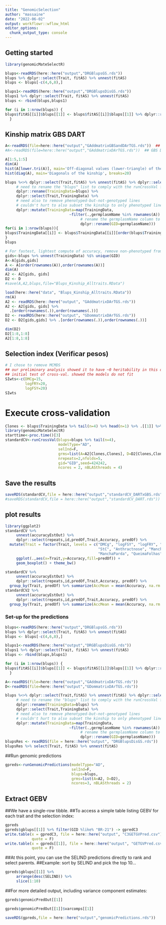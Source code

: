```yaml
---
title: "GenomicSelection"
author: "massaine"
date: "2022-06-02"
output: workflowr::wflow_html
editor_options:
  chunk_output_type: console
---
```


## Getting started

```r
library(genomicMateSelectR)

blups<-readRDS(here::here("output","DRGBlupsGS.rds"))
blups %>% dplyr::select(Trait, fitAS) %>% unnest(fitAS)
blups <- blups[-c(4,6,8),]

blups1<-readRDS(here::here("output","DRGBlupsDisGS.rds"))
blups1 %>% dplyr::select(Trait, fitAS) %>% unnest(fitAS)
blups <- rbind(blups,blups1)

for (i in 1:nrow(blups)) {
blups$fitAS[[i]]$blups[[1]] <- blups$fitAS[[i]]$blups[[1]] %>% dplyr::rename(germplasmName = GID)
  }


```

## Kinship matrix GBS DART
```r
A<-readRDS(file=here::here("output","GAddmatrixGBSandDArTGS.rds"))  ## GBS DART
#A<-readRDS(file=here::here("output","GAddmatrixDArTGS.rds"))  ## GBS DART

A[1:5,1:5]
dim(A)
hist(A[lower.tri(A)], main='Off-diagonal values (lower-triangle) of the kinship matrix')
hist(diag(A), main='Diagonals of the kinship', breaks=20)

```

```r
blups %<>% dplyr::select(Trait,fitAS) %>% unnest(fitAS) %>% dplyr::select(Trait,blups) %>% 
     # need to rename the "blups" list to comply with the runCrossVal function
     dplyr::rename(TrainingData=blups) %>% 
     dplyr::select(Trait,TrainingData) %>% 
     # need also to remove phenotyped-but-not-genotyped lines
     # couldn't hurt to also subset the kinship to only phenotyped lines... would save RAM
     dplyr::mutate(TrainingData=map(TrainingData,
                             ~filter(.,germplasmName %in% rownames(A)) %>% 
                                  # rename the germplasmName column to GID
                                  dplyr::rename(GID=germplasmName)))
for(i in 1:nrow(blups)){
blups$TrainingData[[i]] <- blups$TrainingData[[i]][order(blups$TrainingData[[i]]$GID),]
}
blups
```

```r
# For fastest, lightest compute of accuracy, remove non-phenotyped from kinship
gids<-blups %>% unnest(TrainingData) %$% unique(GID)
A<-A[gids,gids]
A <- A[order(rownames(A)),order(rownames(A))]
dim(A)
A2 <- A2[gids, gids]
D2 <- D
#save(A,A2,blups,file="Blups_Kinship_Alltraits.RData")

load(here::here("data", "Blups_Kinship_Alltraits.RData"))
rm(A)
A2 <- readRDS(here::here("output", "GAddmatrixDArTGS.rds"))
A2 <- A2[gids, gids] %>%
  .[order(rownames(.)),order(rownames(.))]
D2 <- readRDS(here::here("output", "GDommatrixDArTGS.rds"))
D2 <- D2[gids,gids] %>% .[order(rownames(.)),order(rownames(.))]

dim(D2)
D2[1:8,1:8]
A2[1:8,1:8]

```

## Selection index (Verificar pesos)
```r
# I chose to remove MCMDS 
## our preliminary analysis showed it to have ~0 heritability in this dataset
## initial test of cross-val. showed the models do not fit
SIwts<-c(DMCg=15,
         logFRY=20,
         logFSY=20)
SIwts
```

# Execute cross-validation
```r

Clones <- blups$TrainingData %>% tail(n=4) %>% head(n=1) %>% .[[1]] %>% .$GID
library(genomicMateSelectR)
starttime<-proc.time()[3]
standardCV<-runCrossVal(blups=blups %>% tail(n=4),
                        modelType="AD",
                        selInd=F,
                        grms=list(A=A2[Clones,Clones], D=D2[Clones,Clones]),
                        nrepeats=2,nfolds=5,
                        gid="GID",seed=424242,
                        ncores = 2, nBLASthreads = 4)

```

## Save the results
```r
saveRDS(standardCV,file = here::here("output","standardCV_DARTxGBS.rds"))  ## GBSXDART
#saveRDS(standardCV,file = here::here("output","standardCV_DART.rds"))  ## DART

```

## plot results
```r
library(ggplot2)
standardCV %>% 
     unnest(accuracyEstOut) %>% 
     dplyr::select(repeats,id,predOf,Trait,Accuracy, predOf) %>% 
  mutate(Trait = factor(Trait, levels = c("DMCg", "logFSY", "logFRY", "PA",
                                          "StC", "Anthractnose", "ManchaBranca",
                                          "ManchaParda", "QueimaFolhas"))) %>% 
     ggplot(.,aes(x=Trait,y=Accuracy,fill=predOf)) + 
     geom_boxplot() + theme_bw()

standardCV %>% 
     unnest(accuracyEstOut) %>% 
     dplyr::select(repeats,id,predOf,Trait,Accuracy, predOf) %>% 
  group_by(Trait, predOf) %>% summarize(AccMean = mean(Accuracy, na.rm = TRUE))
standardCV2 %>% 
     unnest(accuracyEstOut) %>% 
     dplyr::select(repeats,id,predOf,Trait,Accuracy, predOf) %>% 
  group_by(Trait, predOf) %>% summarize(AccMean = mean(Accuracy, na.rm = TRUE))

```


### Set-up for the predictions

```r
blups<-readRDS(here::here("output","DRGBlupsGS.rds"))
blups %>% dplyr::select(Trait, fitAS) %>% unnest(fitAS)
blups <- blups[-c(4,6,8),]

blups1<-readRDS(here::here("output","DRGBlupsDisGS.rds"))
blups1 %>% dplyr::select(Trait, fitAS) %>% unnest(fitAS)
blups <- rbind(blups,blups1)

for (i in 1:nrow(blups)) {
blups$fitAS[[i]]$blups[[1]] <- blups$fitAS[[i]]$blups[[1]] %>% dplyr::rename(germplasmName = GID)
  }

A<-readRDS(file=here::here("output","GAddmatrixDArTGS.rds"))
D<-readRDS(file=here::here("output","GDommatrixDArTGS.rds"))
```

```r
blups %<>% dplyr::select(Trait,fitAS) %>% unnest(fitAS) %>% dplyr::select(Trait,blups) %>% 
     # need to rename the "blups" list to comply with the runCrossVal function
     dplyr::rename(TrainingData=blups) %>% 
     dplyr::select(Trait,TrainingData) %>% 
     # need also to remove phenotyped-but-not-genotyped lines
     # couldn't hurt to also subset the kinship to only phenotyped lines... would save RAM
     dplyr::mutate(TrainingData=map(TrainingData,
                             ~filter(.,germplasmName %in% rownames(A)) %>% 
                                  # rename the germplasmName column to GID
                                  dplyr::rename(GID=germplasmName)))
blupsRes <- readRDS(file = here::here("output", "DRGBlupsDisGS.rds"))
blupsRes %>% select(Trait, fitAS) %>% unnest(fitAS)
```

##Run genomic predictions
```r
gpreds<-runGenomicPredictions(modelType="AD",
                              selInd=F,
                              blups=blups,
                              grms=list(A=A2, D=D2),
                              ncores=3, nBLASthreads = 2)
```

## Extract GEBV

##We have a single-row tibble.
##To access a simple table listing GEBV for each trait and the selection index:
```r
gpreds
gpreds$gblups[[1]] %>% filter(GID %like% "BR-21") -> gpredC3
write.table(x = gpredC3, file = here::here("output", "C3GETGVPred.csv"), sep = "\t",
            quote = F)
write.table(x = gpreds[[1]], file = here::here("output", "GETGVPred.csv"), sep = "\t",
            quote = F)

```

##At this point, you can use the SELIND predictions directly to rank and select parents.
##Example: sort by SELIND and pick the top 10…
```r
gpreds$gblups[[1]] %>% 
     arrange(desc(SELIND)) %>% 
     slice(1:10)
```

##For more detailed output, including variance component estimates:
```r
gpreds$genomicPredOut[[1]]
```

```r
gpreds$genomicPredOut[[1]]$varcomps[[1]]
```

```r
saveRDS(gpreds,file = here::here("output","genomicPredictions.rds"))
```

